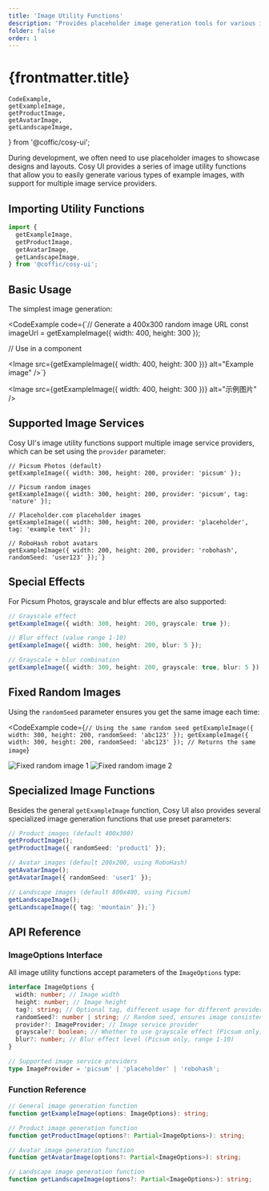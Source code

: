 ```yaml
---
title: 'Image Utility Functions'
description: 'Provides placeholder image generation tools for various image services, supporting features such as random seeds, tags, grayscale, and blur effects'
folder: false
order: 1
---
```


# {frontmatter.title}

    CodeExample,
    getExampleImage,
    getProductImage,
    getAvatarImage,
    getLandscapeImage,
} from '@coffic/cosy-ui';

During development, we often need to use placeholder images to showcase designs and layouts. Cosy UI provides a series of image utility functions that allow you to easily generate various types of example images, with support for multiple image service providers.

## Importing Utility Functions

```ts
import {
  getExampleImage,
  getProductImage,
  getAvatarImage,
  getLandscapeImage,
} from '@coffic/cosy-ui';
```

## Basic Usage

The simplest image generation:

<CodeExample
  code={`// Generate a 400x300 random image URL
const imageUrl = getExampleImage({ width: 400, height: 300 });

// Use in a component

<Image src={getExampleImage({ width: 400, height: 300 })} alt="Example image" />`}
>
  <Image src={getExampleImage({ width: 400, height: 300 })} alt="示例图片" />
</CodeExample>

## Supported Image Services

Cosy UI's image utility functions support multiple image service providers, which can be set using the `provider` parameter:

```
// Picsum Photos (default)
getExampleImage({ width: 300, height: 200, provider: 'picsum' });

// Picsum random images
getExampleImage({ width: 300, height: 200, provider: 'picsum', tag: 'nature' });

// Placeholder.com placeholder images
getExampleImage({ width: 300, height: 200, provider: 'placeholder', tag: 'example text' });

// RoboHash robot avatars
getExampleImage({ width: 200, height: 200, provider: 'robohash', randomSeed: 'user123' });`}
```

## Special Effects

For Picsum Photos, grayscale and blur effects are also supported:

```ts
// Grayscale effect
getExampleImage({ width: 300, height: 200, grayscale: true });

// Blur effect (value range 1-10)
getExampleImage({ width: 300, height: 200, blur: 5 });

// Grayscale + blur combination
getExampleImage({ width: 300, height: 200, grayscale: true, blur: 5 });`}
```

## Fixed Random Images

Using the `randomSeed` parameter ensures you get the same image each time:

<CodeExample
  code={`// Using the same random seed
getExampleImage({ width: 300, height: 200, randomSeed: 'abc123' });
getExampleImage({ width: 300, height: 200, randomSeed: 'abc123' }); // Returns the same image`}
>
  <div class="cosy:grid cosy:grid-cols-2 cosy:gap-4">
    <Image
      src={getExampleImage({ width: 300, height: 200, randomSeed: 'abc123' })}
      alt="Fixed random image 1"
    />
    <Image
      src={getExampleImage({ width: 300, height: 200, randomSeed: 'abc123' })}
      alt="Fixed random image 2"
    />
  </div>
</CodeExample>

## Specialized Image Functions

Besides the general `getExampleImage` function, Cosy UI also provides several specialized image generation functions that use preset parameters:

```ts
// Product images (default 400x300)
getProductImage();
getProductImage({ randomSeed: 'product1' });

// Avatar images (default 200x200, using RoboHash)
getAvatarImage();
getAvatarImage({ randomSeed: 'user1' });

// Landscape images (default 800x400, using Picsum)
getLandscapeImage();
getLandscapeImage({ tag: 'mountain' });`}
```

## API Reference

### ImageOptions Interface

All image utility functions accept parameters of the `ImageOptions` type:

```ts
interface ImageOptions {
  width: number; // Image width
  height: number; // Image height
  tag?: string; // Optional tag, different usage for different providers
  randomSeed?: number | string; // Random seed, ensures image consistency
  provider?: ImageProvider; // Image service provider
  grayscale?: boolean; // Whether to use grayscale effect (Picsum only)
  blur?: number; // Blur effect level (Picsum only, range 1-10)
}

// Supported image service providers
type ImageProvider = 'picsum' | 'placeholder' | 'robohash';
```

### Function Reference

```ts
// General image generation function
function getExampleImage(options: ImageOptions): string;

// Product image generation function
function getProductImage(options?: Partial<ImageOptions>): string;

// Avatar image generation function
function getAvatarImage(options?: Partial<ImageOptions>): string;

// Landscape image generation function
function getLandscapeImage(options?: Partial<ImageOptions>): string;
```
